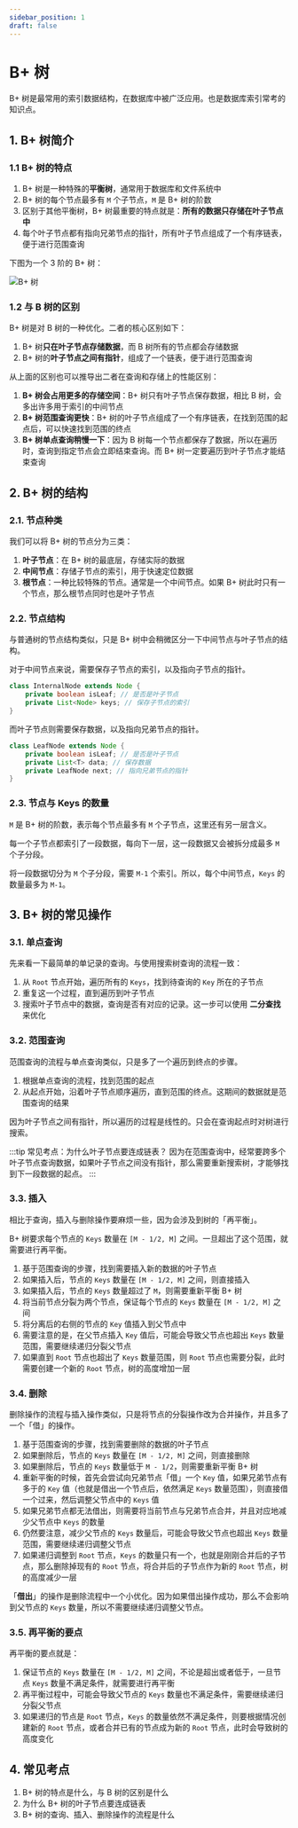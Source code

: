 ```yaml
---
sidebar_position: 1
draft: false
---
```


# B+ 树

B+ 树是最常用的索引数据结构，在数据库中被广泛应用。也是数据库索引常考的知识点。

## 1. B+ 树简介

### 1.1 B+ 树的特点

1. B+ 树是一种特殊的**平衡树**，通常用于数据库和文件系统中
2. B+ 树的每个节点最多有 `M` 个子节点，`M` 是 B+ 树的阶数
3. 区别于其他平衡树，B+ 树最重要的特点就是：**所有的数据只存储在叶子节点中**
4. 每个叶子节点都有指向兄弟节点的指针，所有叶子节点组成了一个有序链表，便于进行范围查询

下图为一个 3 阶的 B+ 树：

![B+ 树](../../assets/b_plus_tree.png)

### 1.2 与 B 树的区别

B+ 树是对 B 树的一种优化。二者的核心区别如下：

1. B+ 树**只在叶子节点存储数据**，而 B 树所有的节点都会存储数据
2. B+ 树的**叶子节点之间有指针**，组成了一个链表，便于进行范围查询

从上面的区别也可以推导出二者在查询和存储上的性能区别：

1. **B+ 树会占用更多的存储空间**：B+ 树只有叶子节点保存数据，相比 B 树，会多出许多用于索引的中间节点
2. **B+ 树范围查询更快**：B+ 树的叶子节点组成了一个有序链表，在找到范围的起点后，可以快速找到范围的终点
3. **B+ 树单点查询稍慢一下**：因为 B 树每一个节点都保存了数据，所以在遍历时，查询到指定节点会立即结束查询。而 B+ 树一定要遍历到叶子节点才能结束查询

## 2. B+ 树的结构

### 2.1. 节点种类

我们可以将 B+ 树的节点分为三类：

1. **叶子节点**：在 B+ 树的最底层，存储实际的数据
2. **中间节点**：存储子节点的索引，用于快速定位数据
3. **根节点**：一种比较特殊的节点。通常是一个中间节点。如果 B+ 树此时只有一个节点，那么根节点同时也是叶子节点

### 2.2. 节点结构

与普通树的节点结构类似，只是 B+ 树中会稍微区分一下中间节点与叶子节点的结构。

对于中间节点来说，需要保存子节点的索引，以及指向子节点的指针。

```java
class InternalNode extends Node {
    private boolean isLeaf; // 是否是叶子节点
    private List<Node> keys; // 保存子节点的索引
}
```

而叶子节点则需要保存数据，以及指向兄弟节点的指针。

```java
class LeafNode extends Node {
    private boolean isLeaf; // 是否是叶子节点
    private List<T> data; // 保存数据
    private LeafNode next; // 指向兄弟节点的指针
}
```

### 2.3. 节点与 Keys 的数量

`M` 是 B+ 树的阶数，表示每个节点最多有 `M` 个子节点，这里还有另一层含义。

每一个子节点都索引了一段数据，每向下一层，这一段数据又会被拆分成最多 `M` 个子分段。

将一段数据切分为 `M` 个子分段，需要 `M-1` 个索引。所以，每个中间节点，`Keys` 的数量最多为 `M-1`。

## 3. B+ 树的常见操作

### 3.1. 单点查询

先来看一下最简单的单记录的查询。与使用搜索树查询的流程一致：

1. 从 `Root` 节点开始，遍历所有的 `Keys`，找到待查询的 `Key` 所在的子节点
2. 重复这一个过程，直到遍历到叶子节点
3. 搜索叶子节点中的数据，查询是否有对应的记录。这一步可以使用 **二分查找** 来优化

### 3.2. 范围查询

范围查询的流程与单点查询类似，只是多了一个遍历到终点的步骤。

1. 根据单点查询的流程，找到范围的起点
2. 从起点开始，沿着叶子节点顺序遍历，直到范围的终点。这期间的数据就是范围查询的结果

因为叶子节点之间有指针，所以遍历的过程是线性的。只会在查询起点时对树进行搜索。

:::tip 常见考点：为什么叶子节点要连成链表？
因为在范围查询中，经常要跨多个叶子节点查询数据，如果叶子节点之间没有指针，那么需要重新搜索树，才能够找到下一段数据的起点。
:::

### 3.3. 插入

相比于查询，插入与删除操作要麻烦一些，因为会涉及到树的「再平衡」。

B+ 树要求每个节点的 `Keys` 数量在 `[M - 1/2, M]` 之间。一旦超出了这个范围，就需要进行再平衡。

1. 基于范围查询的步骤，找到需要插入新的数据的叶子节点
2. 如果插入后，节点的 `Keys` 数量在 `[M - 1/2, M]` 之间，则直接插入
3. 如果插入后，节点的 `Keys` 数量超过了 `M`，则需要重新平衡 B+ 树
4. 将当前节点分裂为两个节点，保证每个节点的 `Keys` 数量在 `[M - 1/2, M]` 之间
5. 将分离后的右侧的节点的 `Key` 值插入到父节点中
6. 需要注意的是，在父节点插入 `Key` 值后，可能会导致父节点也超出 `Keys` 数量范围，需要继续递归分裂父节点
7. 如果直到 `Root` 节点也超出了 `Keys` 数量范围，则 `Root` 节点也需要分裂，此时需要创建一个新的 `Root` 节点，树的高度增加一层

### 3.4. 删除

删除操作的流程与插入操作类似，只是将节点的分裂操作改为合并操作，并且多了一个「借」的操作。

1. 基于范围查询的步骤，找到需要删除的数据的叶子节点
2. 如果删除后，节点的 `Keys` 数量在 `[M - 1/2, M]` 之间，则直接删除
3. 如果删除后，节点的 `Keys` 数量低于 `M - 1/2`，则需要重新平衡 B+ 树
4. 重新平衡的时候，首先会尝试向兄弟节点「借」一个 `Key` 值，如果兄弟节点有多于的 `Key` 值（也就是借出一个节点后，依然满足 `Keys` 数量范围），则直接借一个过来，然后调整父节点中的 `Keys` 值
5. 如果兄弟节点都无法借出，则需要将当前节点与兄弟节点合并，并且对应地减少父节点中 `Keys` 的数量
6. 仍然要注意，减少父节点的 `Keys` 数量后，可能会导致父节点也超出 `Keys` 数量范围，需要继续递归调整父节点
7. 如果递归调整到 `Root` 节点，`Keys` 的数量只有一个，也就是刚刚合并后的子节点，那么删除掉现有的 `Root` 节点，将合并后的子节点作为新的 `Root` 节点，树的高度减少一层

「**借出**」的操作是删除流程中一个小优化。因为如果借出操作成功，那么不会影响到父节点的 `Keys` 数量，所以不需要继续递归调整父节点。

### 3.5. 再平衡的要点

再平衡的要点就是：

1. 保证节点的 `Keys` 数量在 `[M - 1/2, M]` 之间，不论是超出或者低于，一旦节点 `Keys` 数量不满足条件，就需要进行再平衡
2. 再平衡过程中，可能会导致父节点的 `Keys` 数量也不满足条件，需要继续递归分裂父节点
3. 如果递归的节点是 `Root` 节点，`Keys` 的数量依然不满足条件，则要根据情况创建新的 `Root` 节点，或者合并已有的节点成为新的 `Root` 节点，此时会导致树的高度变化

## 4. 常见考点

1. B+ 树的特点是什么，与 B 树的区别是什么
2. 为什么 B+ 树的叶子节点要连成链表
3. B+ 树的查询、插入、删除操作的流程是什么
